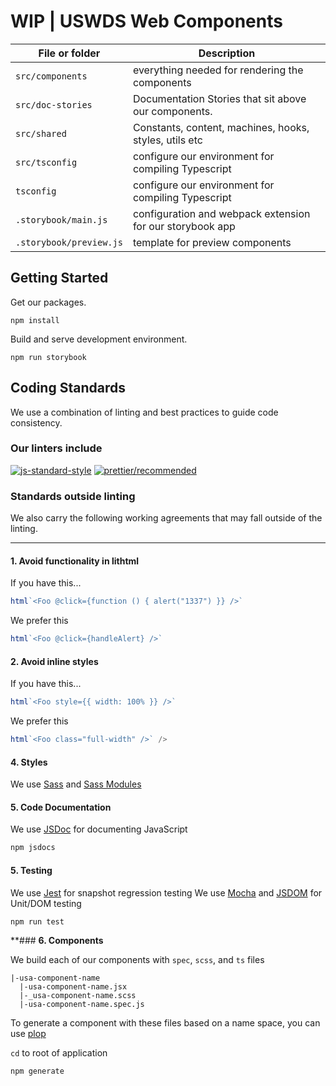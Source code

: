 
<Meta title="WIP | USWDS Web Components" />

# WIP | USWDS Web Components


| File or folder      | Description                                                |
| ------------------- | ---------------------------------------------------------- |
| `src/components`    | everything needed for rendering the components             |
| `src/doc-stories`   | Documentation Stories that sit above our components.       |
| `src/shared`        | Constants, content, machines, hooks, styles, utils etc     |
| `src/tsconfig`      | configure our environment for compiling Typescript         |
| `tsconfig`          | configure our environment for compiling Typescript         |
| `.storybook/main.js`| configuration and webpack extension for our storybook app  |
| `.storybook/preview.js`| template for preview components                         |

## Getting Started

Get our packages.

```shell
npm install
```

Build and serve development environment.

```shell
npm run storybook
```

## Coding Standards

We use a combination of linting and best practices to guide code consistency.

### Our linters include

[![js-standard-style](https://img.shields.io/badge/code%20style%20JS-standard-brightgreen.svg)](http://standardjs.com)
[![prettier/recommended](https://img.shields.io/badge/code%20format/prettier-%20recomended-brightgreen.svg)](https://github.com/prettier/eslint-plugin-prettier)
<!-- TODO + MORE -->

### **Standards outside linting**

We also carry the following working agreements that may fall outside of the linting.

---

#### **1. Avoid functionality in lithtml**

If you have this...

```js
html`<Foo @click={​​​​​​​​function () {​​​​​​​​ alert("1337") }​​​​​​​​}​​​​​​​​ />`
```

We prefer this

```js
html`<Foo @click={​​​​​​​​handleAlert}​​​​​​​​ />`
```

#### **2. Avoid inline styles**

If you have this...

```js
html`<Foo style={{ width: 100% }} />`
```

We prefer this

```js
html`<Foo class="full-width" />` />
```

#### **4. Styles**

We use [Sass](https://sass-lang.com/) and [Sass Modules](https://css-tricks.com/introducing-sass-modules/)


#### **5. Code Documentation**

<!-- TODO -->
We use [JSDoc](https://jsdoc.app/) for documenting JavaScript

```sh
npm jsdocs
```

<!-- TODO -->
#### **5. Testing**

We use [Jest](https://jestjs.io/) for snapshot regression testing
We use [Mocha](https://mochajs.org/) and [JSDOM](https://github.com/jsdom/jsdom) for Unit/DOM testing

```sh
npm run test
```

**### **6. Components**

We build each of our components with `spec`, `scss`, and `ts` files

```
|-usa-component-name
  |-usa-component-name.jsx
  |-_usa-component-name.scss
  |-usa-component-name.spec.js
```

<!-- TODO -->
To generate a component with these files based on a name space,
you can use [plop](https://github.com/plopjs/plop)

`cd` to root of application

```sh
npm generate
```
